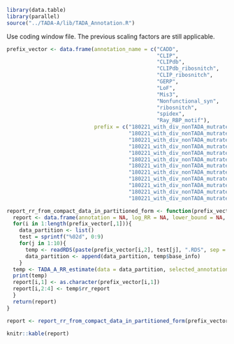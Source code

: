 
```r
library(data.table)
library(parallel)
source("../TADA-A/lib/TADA_Annotation.R")
```

Use coding window file. The previous scaling factors are still applicable. 


```r
prefix_vector <- data.frame(annotation_name = c("CADD",
                                                "CLIP",
                                                "CLIPdb",
                                                "CLIPdb_ribosnitch",
                                                "CLIP_ribosnitch",
                                                "GERP",
                                                "LoF",
                                                "Mis3",
                                                "Nonfunctional_syn",
                                                "ribosnitch",
                                                "spidex",
                                                "Ray_RBP_motif"), 
                            prefix = c("180221_with_div_nonTADA_mutrate_calibration_adjusted_RR_estimate_Iossifov_ANNO_CADD/180221_with_div_nonTADA_mutrate_calibration_adjusted_RR_estimate_Iossifov_ANNO_CADD_",
                                       "180221_with_div_nonTADA_mutrate_calibration_adjusted_RR_estimate_Iossifov_ANNO_CLIP/180221_with_div_nonTADA_mutrate_calibration_adjusted_RR_estimate_Iossifov_ANNO_CLIP_",
                                       "180221_with_div_nonTADA_mutrate_calibration_adjusted_RR_estimate_Iossifov_ANNO_CLIPdb/180221_with_div_nonTADA_mutrate_calibration_adjusted_RR_estimate_Iossifov_ANNO_CLIPdb_",
                                       "180221_with_div_nonTADA_mutrate_calibration_adjusted_RR_estimate_Iossifov_ANNO_CLIPdb_ribosnitch/180221_with_div_nonTADA_mutrate_calibration_adjusted_RR_estimate_Iossifov_ANNO_CLIPdb_ribosnitch_",
                                       "180221_with_div_nonTADA_mutrate_calibration_adjusted_RR_estimate_Iossifov_ANNO_CLIP_ribosnitch/180221_with_div_nonTADA_mutrate_calibration_adjusted_RR_estimate_Iossifov_ANNO_CLIP_ribosnitch_",
                                       "180221_with_div_nonTADA_mutrate_calibration_adjusted_RR_estimate_Iossifov_ANNO_GERP/180221_with_div_nonTADA_mutrate_calibration_adjusted_RR_estimate_Iossifov_ANNO_GERP_",
                                       "180221_with_div_nonTADA_mutrate_calibration_adjusted_RR_estimate_Iossifov_ANNO_LoF/180221_with_div_nonTADA_mutrate_calibration_adjusted_RR_estimate_Iossifov_ANNO_LoF_",
                                       "180221_with_div_nonTADA_mutrate_calibration_adjusted_RR_estimate_Iossifov_ANNO_Mis3/180221_with_div_nonTADA_mutrate_calibration_adjusted_RR_estimate_Iossifov_ANNO_Mis3_",
                                       "180221_with_div_nonTADA_mutrate_calibration_adjusted_RR_estimate_Iossifov_ANNO_nonfunctional_syn/180221_with_div_nonTADA_mutrate_calibration_adjusted_RR_estimate_Iossifov_ANNO_nonfunctional_syn_",
                                       "180221_with_div_nonTADA_mutrate_calibration_adjusted_RR_estimate_Iossifov_ANNO_ribosnitch/180221_with_div_nonTADA_mutrate_calibration_adjusted_RR_estimate_Iossifov_ANNO_ribosnitch_",
                                       "180221_with_div_nonTADA_mutrate_calibration_adjusted_RR_estimate_Iossifov_ANNO_spidex/180221_with_div_nonTADA_mutrate_calibration_adjusted_RR_estimate_Iossifov_ANNO_spidex_",
                                       "180221_with_div_nonTADA_mutrate_calibration_adjusted_RR_estimate_Iossifov_ANNO_Ray_RBP_motif/180221_with_div_nonTADA_mutrate_calibration_adjusted_RR_estimate_Iossifov_ANNO_Ray_RBP_motif_"))

report_rr_from_compact_data_in_partitioned_form <- function(prefix_vector){
  report <- data.frame(annotation = NA, log_RR = NA, lower_bound = NA, upper_bound = NA)
  for(i in 1:length(prefix_vector[,1])){
    data_partition <- list()
    test = sprintf("%02d", 0:9)
    for(j in 1:10){
      temp <- readRDS(paste(prefix_vector[i,2], test[j], ".RDS", sep = ""))
      data_partition <- append(data_partition, temp$base_info)
    }
  temp <- TADA_A_RR_estimate(data = data_partition, selected_annotations = c(1), gene_prior_file = "../data/Example_gene_uniform_prior.txt", optimization_iteration = 2000, mode = "single_fast")
  print(temp)
  report[i,1] <- as.character(prefix_vector[i,1])
  report[i,2:4] <- temp$rr_report
  }
  return(report)
}

report <- report_rr_from_compact_data_in_partitioned_form(prefix_vector)
```

```r
knitr::kable(report)
```


